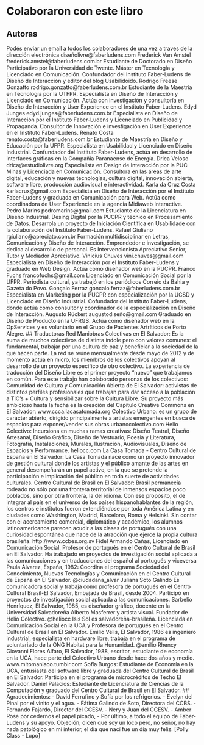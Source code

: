 # Colaboraron con este libro
## Autoras
Podés enviar un email a todos los colaboradores de una vez a traves de la dirección electrónica diseñolivre@faberludens.com
Frederick Van Amstel frederick.amstel@faberludens.com.br Estudiante de Doctorado en Diseño Participativo por la Universidad de Twente. Máster en Tecnología y Licenciado en Comunicación. Confundador del Instituto Faber-Ludens de Diseño de Interacción y editor del blog Usabilidoido.
Rodrigo Freese Gonzatto rodrigo.gonzatto@faberludens.com.br Estudiante de la Maestría en Tecnología por la UTFPR. Especialista en Diseño de Interacción y Licenciado en Comunicación. Actúa con investigación y consultoría en Diseño de Interacción y User Experience en el Instituto Faber-Ludens.
Edyd Junges edyd.junges@faberludens.com.br Especialista en Diseño de Interacción por el Instituto Faber-Ludens y Licenciado en Publicidad y Propaganda. Consultor de Innovación e investigación en User Experience en el Instituto Faber-Ludens.
Renato Costa renato.costa@faberludens.com.br Estudiante de Maestría en Diseño y Educación por la UFPR. Especialista en Usabilidad y Licenciado en Diseño Industrial. Confundador del Instituto Faber-Ludens, actúa en desarrollo de interfaces gráficas en la Compañía Paranaense de Energía.
Drica Veloso drica@estudiolivre.org Especialista en Design de Interacción por la PUC Minas y Licenciada en Comunicación. Consultora en las áreas de arte digital, educación y nuevas tecnologías, cultura digital, innovación abierta, software libre, producción audiovisual e interactividad.
Karla da Cruz Costa karlacrux@gmail.com Especialista en Diseño de Interacción por el Instituto Faber-Ludens y graduada en Comunicación para Web. Actúa como coordinadora de User Experiencie en la agencia Midiaweb Interactive.
Pedro Marins pedromarins@gmail.com Estudiante de la Licenciatura en Diseño Industrial. Desing Digital por la PUCPR y técnico en Procesamiento de Datos. Desarrola un proyecto de Iniciación Científica en Usabilidade con la colaboración del Instituto Faber-Ludens.
Rafael Giuliano rgiuliano@apreciato.com.br Formación multidisciplinar en Letras, Comunicación y Diseño de Interacción. Emprendedor e investigación, se dedica al desarrollo de personal. Es Intervencionista Apreciativo Senior, Tutor y Mediador Apreciativo.
Vinicius Chuves vini.chuves@gmail.com Especialista en Diseño de Interacción por el Instituto Faber-Ludens y graduado en Web Design. Actúa como diseñador web en la PUCPR.
Franco Fuchs francofuchs@gmail.com Licenciado en Comunicación Social por la UFPR. Periodista cultural, ya trabajó en los periódicos Correio da Bahia y Gazeta do Povo.
Gonçalo Ferraz goncalo.ferraz@faberludens.com.br Especialista en Marketing por la PUCPR con especialización por la UCSD y Licenciado en Diseño Industrial. Cofundador del Instituto Faber-Ludens, donde actúa como consultor y coordinador de la especialización en Diseño de Interacción.
Augusto Rückert augustodiseño@gmail.com Graduado en Diseño de Producto en la UFRGS. Actúa como diseñador web en la OpServices y es voluntario en el Grupo de Pacientes Artríticos de Porto Alegre.
## Traductoras
Red Maniobras Colectivas en El Salvador: Es la suma de muchos colectivos de distinta índole pero con valores comunes: el fundamental, trabajar por una cultura de paz y beneficiar a la sociedad de la que hacen parte. La red se reúne mensualmente desde mayo de 2012 y de momento actúa en micro, los miembros de los colectivos apoyan al desarrollo de un proyecto específico de otro colectivo. La experiencia de traducción del Diseño Libre es el primer proyecto “nuevo” que trabajamos en común. Para este trabajo han colaborado personas de los colectivos:
Comunidad de Cultura y Comunicación Abierta de El Salvador: activistas de distintos perfiles profesionales que trabajan para dar acceso a la población a TIC's + Cultura y sensibilizar sobre la Cultura Libre. Su proyecto más ambicioso hasta la fecha es la creación del Capítulo Creative Commons en El Salvador: www.ccca.lacasatomada.org
Colectivo Urbano: es un grupo de carácter abierto, dirigido principalmente a artistas emergentes en busca de espacios para exponer/vender sus obras.urbanocolectivo.com
Helio Colectivo: Incursiona en muchas ramas creativas: Diseño Teatral, Diseño Artesanal, Diseño Gráfico, Diseño de Vestuario, Poesía y Literatura, Fotografía, Instalaciones, Murales, Ilustración, Audiovisuales, Diseño de Espacios y Performance. heliocc.com La Casa Tomada - Centro Cultural de España en El Salvador:
La Casa Tomada nace como un proyecto innovador de gestión cultural donde los artistas y el público amante de las artes en general desempeñarán un papel activo, en la que se pretende la participación e implicación del público en toda suerte de actividades culturales.
Centro Cultural de Brasil en El Salvador: Brasil permanecía rodeado no sólo por una frontera territorial de inmensos espacios poco poblados, sino por otra frontera, la del idioma. Con ese propósito, el de integrar al país en el universo de los países hispanohablantes de la región, los centros e institutos fueron extendiéndose por toda América Latina y en ciudades como Washington, Madrid, Barcelona, Roma y Helsinki. Sin contar con el acercamiento comercial, diplomático y académico, los alumnos latinoamericanos parecen acudir a las clases de portugués con una curiosidad espontánea que nace de la atracción que ejerce la propia cultura brasileña. http://www.ccbes.org.sv
Fidel Armando Cañas, Licenciado en Comunicación Social. Profesor de portugués en el Centro Cultural de Brasil en El Salvador. Ha trabajado en proyectos de investigación social aplicada a las comunicaciones y en traducciones del español al portugués y viceversa
Paula Álvarez, España, 1982: Coordina el programa Sociedad del Conocimiento, Nuevas Tecnologías y Comunicación en el Centro Cultural de España en El Salvador. @ciudadana_alvar
Juliana Soto Galindo Es comunicadora social y trabaja como profesora de portugués en el Centro Cultural Brasil-El Salvador, Embajada de Brasil, desde 2004. Participó en proyectos de investigación social aplicada a las comunicaciones.
Sarbelio Henríquez, El Salvador, 1985, es diseñador gráfico, docente en la Universidad Salvadoreña Alberto Masferrer y artista visual. Fundador de Helio Colectivo. @heliocc
Isis Sol es salvadoreña-brasileña. Licenciada en Comunicación Social en la UCA y Profesora de portugués en el Centro Cultural de Brasil en El Salvador.
Emilio Velis, El Salvador, 1986 es ingeniero industrial, especialista en hardware libre, trabaja en el programa de voluntariado de la ONG Habitat para la Humanidad. @emilio
Rhency Giovanni Flores Alfaro, El Salvador, 1988, escritor, estudiante de economía en la UCA, hace parte del Colectivo Urbano desde hace dos años y medio. www.mitomaniaco.tumblr.com
Sofía Burgos: Estudiante de Economía en la UCA, entusiasta del software libre y graduada del Centro Cultural de Brasil en El Salvador. Participa en el programa de microcréditos de Techo El Salvador.
Daniel Palacios: Estudiante de Licenciatura de Ciencias de la Computación y graduado del Centro Cultural de Brasil en El Salvador.
## Agradecimientos:
- David Ferrufino y Sofía por los refrigerios.
- Evelyn del Pinal por el vinito y el agua.
- Fátima Galindo de Soto, Directora del CCBS.
- Fernando Fajardo, Director del CCESV.
- Nery y Juan del CCESV.
- Amber Rose por cedernos el papel picado,
- Por último, a todo el equipo de Faber-Ludens y su apoyo.
Objeción; dicen que soy un loco pero, no señor, no hay nada patológico en mi interior, el día que nací fue un día muy feliz. [Polly Class - Lupo]